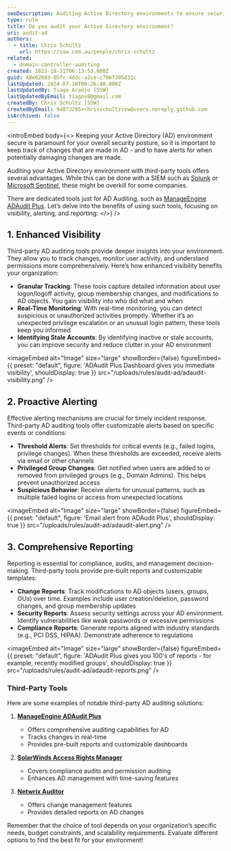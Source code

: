 ```yaml
---
seoDescription: Auditing Active Directory environments to ensure security and compliance, third-party tools offer enhanced visibility, proactive alerting, and comprehensive reporting.
type: rule
title: Do you audit your Active Directory environment?
uri: audit-ad
authors:
  - title: Chris Schultz
    url: https://ssw.com.au/people/chris-schultz
related:
  - domain-controller-auditing
created: 2023-10-31T06:13:53.000Z
guid: 48e02603-85fc-4d3c-a2ce-c7967305d31c
lastUpdated: 2024-07-10T00:26:48.000Z
lastUpdatedBy: Tiago Araújo [SSW]
lastUpdatedByEmail: tiagov8@gmail.com
createdBy: Chris Schultz [SSW]
createdByEmail: 94873295+chrisschultzssw@users.noreply.github.com
isArchived: false
---
```


<introEmbed
  body={<>
Keeping your Active Directory (AD) environment secure is paramount for your overall security posture, so it is important to keep track of changes that are made in AD - and to have alerts for when potentially damaging changes are made.

Auditing your Active Directory environment with third-party tools offers several advantages. While this can be done with a SIEM such as [Splunk](https://www.splunk.com/) or [Microsoft Sentinel](https://azure.microsoft.com/en-au/products/microsoft-sentinel?WT.mc_id=AZ-MVP-33518), these might be overkill for some companies.

There are dedicated tools just for AD Auditing, such as [ManageEngine ADAudit Plus](https://www.manageengine.com/products/active-directory-audit/). Let’s delve into the benefits of using such tools, focusing on visibility, alerting, and reporting:
  </>}
/>
## 1. Enhanced Visibility

Third-party AD auditing tools provide deeper insights into your environment. They allow you to track changes, monitor user activity, and understand permissions more comprehensively. Here’s how enhanced visibility benefits your organization:

* **Granular Tracking**: These tools capture detailed information about user logon/logoff activity, group membership changes, and modifications to AD objects. You gain visibility into who did what and when
* **Real-Time Monitoring**: With real-time monitoring, you can detect suspicious or unauthorized activities promptly. Whether it’s an unexpected privilege escalation or an unusual login pattern, these tools keep you informed
* **Identifying Stale Accounts**: By identifying inactive or stale accounts, you can improve security and reduce clutter in your AD environment


<imageEmbed
  alt="Image"
  size="large"
  showBorder={false}
  figureEmbed={{
    preset: "default",
    figure: 'ADAudit Plus Dashboard gives you immediate visibility',
    shouldDisplay: true
  }}
  src="/uploads/rules/audit-ad/adaudit-visibility.png"
/>

## 2. Proactive Alerting

Effective alerting mechanisms are crucial for timely incident response. Third-party AD auditing tools offer customizable alerts based on specific events or conditions:

* **Threshold Alerts**: Set thresholds for critical events (e.g., failed logins, privilege changes). When these thresholds are exceeded, receive alerts via email or other channels
* **Privileged Group Changes**: Get notified when users are added to or removed from privileged groups (e.g., Domain Admins). This helps prevent unauthorized access
* **Suspicious Behavior**: Receive alerts for unusual patterns, such as multiple failed logins or access from unexpected locations


<imageEmbed
  alt="Image"
  size="large"
  showBorder={false}
  figureEmbed={{
    preset: "default",
    figure: 'Email alert from ADAudit Plus',
    shouldDisplay: true
  }}
  src="/uploads/rules/audit-ad/adaudit-alert.png"
/>

## 3. Comprehensive Reporting

Reporting is essential for compliance, audits, and management decision-making. Third-party tools provide pre-built reports and customizable templates:

* **Change Reports**: Track modifications to AD objects (users, groups, OUs) over time. Examples include user creation/deletion, password changes, and group membership updates
* **Security Reports**: Assess security settings across your AD environment. Identify vulnerabilities like weak passwords or excessive permissions
* **Compliance Reports**: Generate reports aligned with industry standards (e.g., PCI DSS, HIPAA). Demonstrate adherence to regulations


<imageEmbed
  alt="Image"
  size="large"
  showBorder={false}
  figureEmbed={{
    preset: "default",
    figure: 'ADAudit Plus gives you 100\'s of reports - for example, recently modified groups',
    shouldDisplay: true
  }}
  src="/uploads/rules/audit-ad/adaudit-reports.png"
/>

### Third-Party Tools

Here are some examples of notable third-party AD auditing solutions:

1. **[ManageEngine ADAudit Plus](https://www.manageengine.com/products/active-directory-audit/)**

   * Offers comprehensive auditing capabilities for AD
   * Tracks changes in real-time
   * Provides pre-built reports and customizable dashboards

2. **[SolarWinds Access Rights Manager](https://www.solarwinds.com/access-rights-manager/use-cases/active-directory-auditing-tool)**

   * Covers compliance audits and permission auditing
   * Enhances AD management with time-saving features

3. **[Netwrix Auditor](https://www.netwrix.com/auditor.html)**

   * Offers change management features
   * Provides detailed reports on AD changes

Remember that the choice of tool depends on your organization’s specific needs, budget constraints, and scalability requirements. Evaluate different options to find the best fit for your environment!

